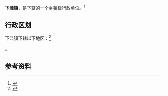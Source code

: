 {{中国乡级行政区|37/16/24/101/000|位置图文件名=Xiawa Town in Zhanhua District.png|位置图描述={{PAGENAME}}在沾化区的位置}}

'''下洼镇'''，是{{PRC admin/fullname|37/16/24/101/000|3}}下辖的一个[[乡镇|乡镇]]级行政单位。<ref>{{PRC admin/ref sgc|{{PRC admin/parent|37/16/24/101/000}}}}</ref>

== 行政区划 ==

下洼镇下辖以下地区：<ref>{{PRC admin/ref sgc|37/16/24/101/000}}</ref>

{{PRC admin/children|37/16/24/101/000}}。

== 参考资料 ==

{{reflist}}

{{行政区划小作品}}
{{PRC admin/navcat|37/16/24/101/000}}
